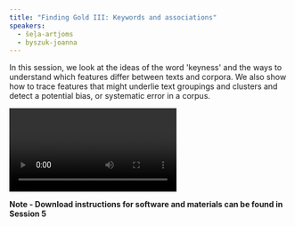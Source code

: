 ```yaml
---
title: "Finding Gold III: Keywords and associations"
speakers:
  - šeļa-artjoms
  - byszuk-joanna
---
```

In this session, we look at the ideas of the word 'keyness' and the ways to understand which features differ between texts and corpora. We also show how to trace features that might underlie text groupings and clusters and detect a potential bias, or systematic error in a corpus.

<Video provider="youtube" id="MsmioFSAcbU">
  Finding Gold III: Keywords and associations
</Video>

**Note - Download instructions for software and materials can be found in Session 5**
